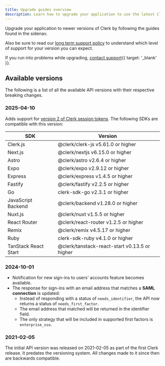 ```yaml
---
title: Upgrade guides overview
description: Learn how to upgrade your application to use the latest Clerk features and SDKs.
---
```


Upgrade your application to newer versions of Clerk by following the guides found in the sidenav.

Also be sure to read our [long term support policy](/docs/guides/development/upgrading/versioning) to understand which level of support for your version you can expect.

If you run into problems while upgrading, [contact support](/contact/support){{ target: '_blank' }}.

## Available versions

The following is a list of all the available API versions with their respective breaking changes.

### 2025-04-10

Adds support for [version 2 of Clerk session tokens](/docs/backend-requests/resources/session-tokens).
The following SDKs are compatible with this version:

| SDK | Version |
| - | - |
| Clerk.js | @clerk/clerk-js v5.61.0 or higher |
| Next.js | @clerk/nextjs v6.15.0 or higher |
| Astro | @clerk/astro v2.6.4 or higher |
| Expo | @clerk/expo v2.9.12 or higher |
| Express | @clerk/express v1.4.5 or higher |
| Fastify | @clerk/fastify v2.2.5 or higher |
| Go | clerk-sdk-go v2.3.1 or higher |
| JavaScript Backend | @clerk/backend v1.28.0 or higher |
| Nuxt.js | @clerk/nuxt v1.5.5 or higher |
| React Router | @clerk/react-router v1.2.5 or higher |
| Remix | @clerk/remix v4.5.17 or higher |
| Ruby | clerk-sdk-ruby v4.1.0 or higher |
| TanStack React Start | @clerk/tanstack-react-start v0.13.5 or higher |

### 2024-10-01

- Notification for new sign-ins to users' accounts feature becomes available.
- The response for sign-ins with an email address that matches a **SAML connection** is updated:
  - Instead of responding with a status of `needs_identifier`, the API now returns a status of `needs_first_factor`.
  - The email address that matched will be returned in the identifier field.
  - The only strategy that will be included in supported first factors is `enterprise_sso`.

### 2021-02-05

The initial API version was released on 2021-02-05 as part of the first Clerk release. It predates the versioning system. All changes made to it since then are backwards compatible.
